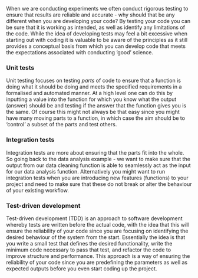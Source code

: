 When we are conducting experiments we often conduct rigorous testing to ensure that results are reliable and accurate - why should that be any different when you are developing your code? By testing your code you can be sure that it is working as intended, as well as identify any limitations of the code. While the idea of developing tests may feel a bit excessive when starting out with coding it is valuable to be aware of the principles as it still provides a conceptual basis from which you can develop code that meets the expectations associated with conducting 'good' science.

### Unit tests

Unit testing focuses on testing *parts* of code to ensure that a function is doing what it should be doing and meets the specified requirements in a formalised and automated manner. At a high level one can do this by inputting a value into the function for which you know what the output (answer) should be and testing if the answer that the function gives you is the same. Of course this might not always be that easy since you might have many moving parts to a function, in which case the aim should be to 'control' a subset of the parts and test others.

### Integration tests

Integration tests are more about ensuring that the parts fit into the whole. So going back to the data analysis example - we want to make sure that the output from our data cleaning function is able to seamlessly act as the input for our data analysis function. Alternatively you might want to run integration tests when you are introducing new features (functions) to your project and need to make sure that these do not break or alter the behaviour of your existing workflow.

### Test-driven development

Test-driven development (TDD) is an approach to software development whereby tests are written before the actual code, with the idea that this will ensure the reliability of your code since you are focusing on identifying the desired behaviour of the system from the start. Essentially the idea is that you write a small test that defines the desired functionality, write the minimum code necessary to pass that test, and refactor the code to improve structure and performance. This approach is a way of ensuring the reliability of your code since you are predefining the parameters as well as expected outputs before you even start coding up the project.